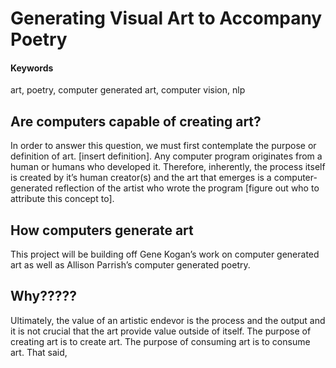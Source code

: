 # Generating Visual Art to Accompany Poetry {#computer-generated-art-resembles-poetry}

#### Keywords {-}

art, poetry, computer generated art, computer vision, nlp

## Are computers capable of creating art?
In order to answer this question, we must first contemplate the purpose or definition of art. [insert definition]. Any computer program originates from a human or humans who developed it. Therefore, inherently, the process itself is created by it's human creator(s) and the art that emerges is a computer-generated reflection of the artist who wrote the program [figure out who to attribute this concept to].


## How computers generate art
This project will be building off Gene Kogan's work on computer generated art as well as Allison Parrish's computer generated poetry.


## Why?????
Ultimately, the value of an artistic endevor is the process and the output and it is not crucial that the art provide value outside of itself. The purpose of creating art is to create art. The purpose of consuming art is to consume art. That said,  
